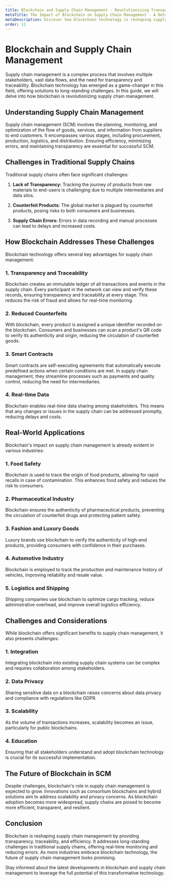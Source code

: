```yaml
---
title: Blockchain and Supply Chain Management - Revolutionizing Transparency
metaTitle: The Impact of Blockchain on Supply Chain Management - A Detailed Guide
metaDescription: Discover how blockchain technology is reshaping supply chain management, enhancing transparency, traceability, and efficiency.
order: 11
---
```


# Blockchain and Supply Chain Management

Supply chain management is a complex process that involves multiple stakeholders, vast data flows, and the need for transparency and traceability. Blockchain technology has emerged as a game-changer in this field, offering solutions to long-standing challenges. In this guide, we will delve into how blockchain is revolutionizing supply chain management.

## Understanding Supply Chain Management

Supply chain management (SCM) involves the planning, monitoring, and optimization of the flow of goods, services, and information from suppliers to end customers. It encompasses various stages, including procurement, production, logistics, and distribution. Ensuring efficiency, minimizing errors, and maintaining transparency are essential for successful SCM.

## Challenges in Traditional Supply Chains

Traditional supply chains often face significant challenges:

1. **Lack of Transparency:** Tracking the journey of products from raw materials to end-users is challenging due to multiple intermediaries and data silos.

2. **Counterfeit Products:** The global market is plagued by counterfeit products, posing risks to both consumers and businesses.

3. **Supply Chain Errors:** Errors in data recording and manual processes can lead to delays and increased costs.

## How Blockchain Addresses These Challenges

Blockchain technology offers several key advantages for supply chain management:

### 1. Transparency and Traceability

Blockchain creates an immutable ledger of all transactions and events in the supply chain. Every participant in the network can view and verify these records, ensuring transparency and traceability at every stage. This reduces the risk of fraud and allows for real-time monitoring.

### 2. Reduced Counterfeits

With blockchain, every product is assigned a unique identifier recorded on the blockchain. Consumers and businesses can scan a product's QR code to verify its authenticity and origin, reducing the circulation of counterfeit goods.

### 3. Smart Contracts

Smart contracts are self-executing agreements that automatically execute predefined actions when certain conditions are met. In supply chain management, they streamline processes such as payments and quality control, reducing the need for intermediaries.

### 4. Real-time Data

Blockchain enables real-time data sharing among stakeholders. This means that any changes or issues in the supply chain can be addressed promptly, reducing delays and costs.

## Real-World Applications

Blockchain's impact on supply chain management is already evident in various industries:

### 1. Food Safety

Blockchain is used to trace the origin of food products, allowing for rapid recalls in case of contamination. This enhances food safety and reduces the risk to consumers.

### 2. Pharmaceutical Industry

Blockchain ensures the authenticity of pharmaceutical products, preventing the circulation of counterfeit drugs and protecting patient safety.

### 3. Fashion and Luxury Goods

Luxury brands use blockchain to verify the authenticity of high-end products, providing consumers with confidence in their purchases.

### 4. Automotive Industry

Blockchain is employed to track the production and maintenance history of vehicles, improving reliability and resale value.

### 5. Logistics and Shipping

Shipping companies use blockchain to optimize cargo tracking, reduce administrative overhead, and improve overall logistics efficiency.

## Challenges and Considerations

While blockchain offers significant benefits to supply chain management, it also presents challenges:

### 1. Integration

Integrating blockchain into existing supply chain systems can be complex and requires collaboration among stakeholders.

### 2. Data Privacy

Sharing sensitive data on a blockchain raises concerns about data privacy and compliance with regulations like GDPR.

### 3. Scalability

As the volume of transactions increases, scalability becomes an issue, particularly for public blockchains.

### 4. Education

Ensuring that all stakeholders understand and adopt blockchain technology is crucial for its successful implementation.

## The Future of Blockchain in SCM

Despite challenges, blockchain's role in supply chain management is expected to grow. Innovations such as consortium blockchains and hybrid solutions aim to address scalability and privacy concerns. As blockchain adoption becomes more widespread, supply chains are poised to become more efficient, transparent, and resilient.

## Conclusion

Blockchain is reshaping supply chain management by providing transparency, traceability, and efficiency. It addresses long-standing challenges in traditional supply chains, offering real-time monitoring and reducing errors. As more industries embrace blockchain technology, the future of supply chain management looks promising.

Stay informed about the latest developments in blockchain and supply chain management to leverage the full potential of this transformative technology.
